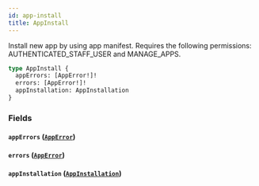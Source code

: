 ```yaml
---
id: app-install
title: AppInstall
---
```


Install new app by using app manifest. Requires the following permissions: AUTHENTICATED_STAFF_USER and MANAGE_APPS.

```graphql
type AppInstall {
  appErrors: [AppError!]!
  errors: [AppError!]!
  appInstallation: AppInstallation
}
```

### Fields

#### `appErrors` ([`AppError`](../../../developer/api-reference/objects/app-error))

#### `errors` ([`AppError`](../../../developer/api-reference/objects/app-error))

#### `appInstallation` ([`AppInstallation`](../../../developer/api-reference/objects/app-installation))
